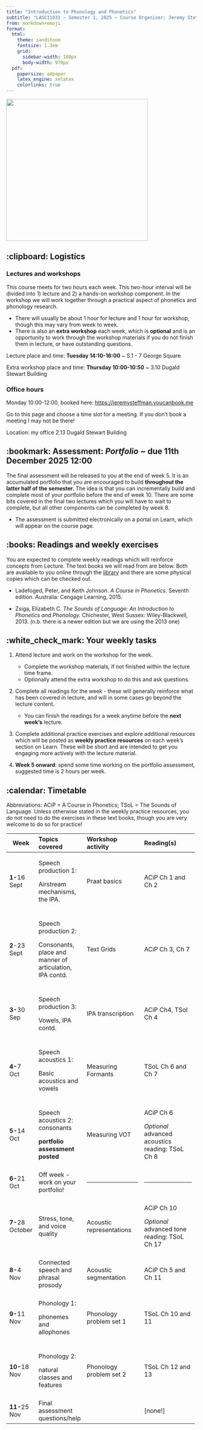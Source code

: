```yaml
---
title: "Introduction to Phonology and Phonetics"
subtitle: "LASC11031 ~ Semester 1, 2025 ~ Course Organiser: Jeremy Steffman"
from: markdown+emoji
format:
  html:
    theme: sandstone
    fontsize: 1.3em
    grid:
      sidebar-width: 100px
      body-width: 970px
  pdf:  
    papersize: a4paper
    latex_engine: xelatex
    colorlinks: true
---
```


![](images/praat.png){fig-align="center" width="375"}

## :clipboard: Logistics

### Lectures and workshops

This course meets for two hours each week. This two-hour interval will be divided into 1) lecture and 2) a hands-on workshop component. In the workshop we will work together through a practical aspect of phonetics and phonology research.

-   There will usually be about 1 hour for lecture and 1 hour for workshop, though this may vary from week to week.
-   There is also an **extra workshop** each week, which is **optional** and is an opportunity to work through the workshop materials if you do not finish them in lecture, or have outstanding questions.

Lecture place and time: **Tuesday 14:10-16:00** \~ S.1 - 7 George Square

Extra workshop place and time: **Thursday 10:00-10:50** \~ 3.10 Dugald Stewart Building

### Office hours

Monday 10:00-12:00, booked here: <https://jeremysteffman.youcanbook.me>

Go to this page and choose a time slot for a meeting. If you don't book a meeting I may not be there!

Location: my office 2.13 Dugald Stewart Building

## :bookmark: Assessment: *Portfolio* *\~* **due 11th December 2025 12:00**

The final assessment will be released to you at the end of week 5. It is an accumulated portfolio that you are encouraged to build **throughout the latter half of the semester.** The idea is that you can incrementally build and complete most of your portfolio before the end of week 10. There are some bits covered in the final two lectures which you will have to wait to complete, but all other components can be completed by week 8.

-   The assessment is submitted electronically on a portal on Learn, which will appear on the course page.

## :books: Readings and weekly exercises

You are expected to complete weekly readings which will reinforce concepts from Lecture. The text books we will read from are below. Both are available to you online through the [library](https://discovered.ed.ac.uk/discovery/search?vid=44UOE_INST:44UOE_VU2) and there are some physical copies which can be checked out.

-   Ladefoged, Peter, and Keith Johnson. *A Course in Phonetics.* Seventh edition. Australia: Cengage Learning, 2015.

-   Zsiga, Elizabeth C. *The Sounds of Language: An Introduction to Phonetics and Phonology.* Chichester, West Sussex: Wiley-Blackwell, 2013. (n.b. there is a newer edition but we are using the 2013 one)

## :white_check_mark: Your weekly tasks

1.  Attend lecture and work on the workshop for the week.

    -   Complete the workshop materials, if not finished within the lecture time frame.
    -   Optionally attend the extra workshop to do this and ask questions.

2.  Complete all readings for the week - these will generally reinforce what has been covered in lecture, and will in some cases go beyond the lecture content.

    -   You can finish the readings for a week anytime before the **next** **week's** lecture.

3.  Complete additional practice exercises and explore additional resources which will be posted as **weekly practice resources** on each week's section on Learn. These will be short and are intended to get you engaging more actively with the lecture material.

4.  **Week 5 onward**: spend some time working on the portfolio assessment, suggested time is 2 hours per week.

\newpage

## :calendar: Timetable

Abbreviations: ACiP = A Course in Phonetics; TSoL = The Sounds of Language. Unless otherwise stated in the weekly practice resources, you do not need to do the exercises in these text books, though you are very welcome to do so for practice!

::: latex
\footnotesize
:::

+------------------+----------------------------------------------------------+--------------------------------------------------------------------------+--------------------------------------------------------------------------+
| Week             | Topics covered                                           | Workshop activity                                                        | Reading(s)                                                               |
+==================+:=========================================================+:=========================================================================+:=========================================================================+
| **1-**16 Sept    | Speech production 1:                                     | Praat basics                                                             | ACiP Ch 1 and Ch 2                                                       |
|                  |                                                          |                                                                          |                                                                          |
|                  | Airstream mechanisms, the IPA.                           |                                                                          |                                                                          |
+------------------+----------------------------------------------------------+--------------------------------------------------------------------------+--------------------------------------------------------------------------+
|                  |                                                          |                                                                          |                                                                          |
+------------------+----------------------------------------------------------+--------------------------------------------------------------------------+--------------------------------------------------------------------------+
| **2**-23 Sept    | Speech production 2:                                     | Text Grids                                                               | ACiP Ch 3, Ch 7                                                          |
|                  |                                                          |                                                                          |                                                                          |
|                  | Consonants, place and manner of articulation, IPA contd. |                                                                          |                                                                          |
+------------------+----------------------------------------------------------+--------------------------------------------------------------------------+--------------------------------------------------------------------------+
|                  |                                                          |                                                                          |                                                                          |
+------------------+----------------------------------------------------------+--------------------------------------------------------------------------+--------------------------------------------------------------------------+
| **3-**30 Sep     | Speech production 3:                                     | IPA transcription                                                        | ACiP Ch4, TSol Ch 4                                                      |
|                  |                                                          |                                                                          |                                                                          |
|                  | Vowels, IPA contd.                                       |                                                                          |                                                                          |
+------------------+----------------------------------------------------------+--------------------------------------------------------------------------+--------------------------------------------------------------------------+
|                  |                                                          |                                                                          |                                                                          |
+------------------+----------------------------------------------------------+--------------------------------------------------------------------------+--------------------------------------------------------------------------+
| **4-**7 Oct      | Speech acoustics 1:                                      | Measuring Formants                                                       | TSoL Ch 6 and Ch 7                                                       |
|                  |                                                          |                                                                          |                                                                          |
|                  | Basic acoustics and vowels                               |                                                                          |                                                                          |
+------------------+----------------------------------------------------------+--------------------------------------------------------------------------+--------------------------------------------------------------------------+
|                  |                                                          |                                                                          |                                                                          |
+------------------+----------------------------------------------------------+--------------------------------------------------------------------------+--------------------------------------------------------------------------+
| **5-**14 Oct     | Speech acoustics 2: consonants                           | Measuring VOT                                                            | ACiP Ch 6                                                                |
|                  |                                                          |                                                                          |                                                                          |
|                  | **portfolio assessment posted**                          |                                                                          | *Optional* advanced acoustics reading: TSoL Ch 8                         |
+------------------+----------------------------------------------------------+--------------------------------------------------------------------------+--------------------------------------------------------------------------+
|                  |                                                          |                                                                          |                                                                          |
+------------------+----------------------------------------------------------+--------------------------------------------------------------------------+--------------------------------------------------------------------------+
| **6-**21 Oct     | Off week - work on your portfolio!                       | ------------------------------------------------------------------------ | ------------------------------------------------------------------------ |
+------------------+----------------------------------------------------------+--------------------------------------------------------------------------+--------------------------------------------------------------------------+
|                  |                                                          |                                                                          |                                                                          |
+------------------+----------------------------------------------------------+--------------------------------------------------------------------------+--------------------------------------------------------------------------+
| **7-**28 October | Stress, tone, and voice quality                          | Acoustic representations                                                 | ACiP Ch 10                                                               |
|                  |                                                          |                                                                          |                                                                          |
|                  |                                                          |                                                                          | *Optional* advanced tone reading: TSoL Ch 17                             |
+------------------+----------------------------------------------------------+--------------------------------------------------------------------------+--------------------------------------------------------------------------+
|                  |                                                          |                                                                          |                                                                          |
+------------------+----------------------------------------------------------+--------------------------------------------------------------------------+--------------------------------------------------------------------------+
| **8-**4 Nov      | Connected speech and phrasal prosody                     | Acoustic segmentation                                                    | ACiP Ch 5 and Ch 11                                                      |
+------------------+----------------------------------------------------------+--------------------------------------------------------------------------+--------------------------------------------------------------------------+
|                  |                                                          |                                                                          |                                                                          |
+------------------+----------------------------------------------------------+--------------------------------------------------------------------------+--------------------------------------------------------------------------+
| **9-**11 Nov     | Phonology 1:                                             | Phonology problem set 1                                                  | TSoL Ch 10 and 11                                                        |
|                  |                                                          |                                                                          |                                                                          |
|                  | phonemes and allophones                                  |                                                                          |                                                                          |
+------------------+----------------------------------------------------------+--------------------------------------------------------------------------+--------------------------------------------------------------------------+
|                  |                                                          |                                                                          |                                                                          |
+------------------+----------------------------------------------------------+--------------------------------------------------------------------------+--------------------------------------------------------------------------+
| **10-**18 Nov    | Phonology 2:                                             | Phonology problem set 2                                                  | TSoL Ch 12 and 13                                                        |
|                  |                                                          |                                                                          |                                                                          |
|                  | natural classes and features                             |                                                                          |                                                                          |
+------------------+----------------------------------------------------------+--------------------------------------------------------------------------+--------------------------------------------------------------------------+
|                  |                                                          |                                                                          |                                                                          |
+------------------+----------------------------------------------------------+--------------------------------------------------------------------------+--------------------------------------------------------------------------+
| **11-**25 Nov    | Final assessment questions/help                          |                                                                          | \[none!\]                                                                |
+------------------+----------------------------------------------------------+--------------------------------------------------------------------------+--------------------------------------------------------------------------+

::: latex
\normalsize
:::

## 
